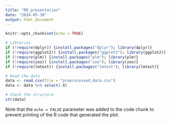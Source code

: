 ```yaml
---
title: "RR_presentation"
date: "2024-05-30"
output: html_document
---
```


```r
knitr::opts_chunk$set(echo = TRUE)
```


```r
# Libraries
if (!require(dplyr)) {install.packages("dplyr"); library(dplyr)}
if (!require(ggplot2)) {install.packages("ggplot2"); library(ggplot2)}
if (!require(plm)) {install.packages("plm"); library(plm)}
if (!require(zoo)) {install.packages("zoo"); library(zoo)}
if (!require(lmtest)) {install.packages("lmtest"); library(lmtest)}
```
```r
# Read the data
data <- read.csv(file = "preprocessed_data.csv")
data <- data %>% select(-X)

# Check the structure
str(data)
```
Note that the `echo = FALSE` parameter was added to the code chunk to prevent printing of the R code that generated the plot.
